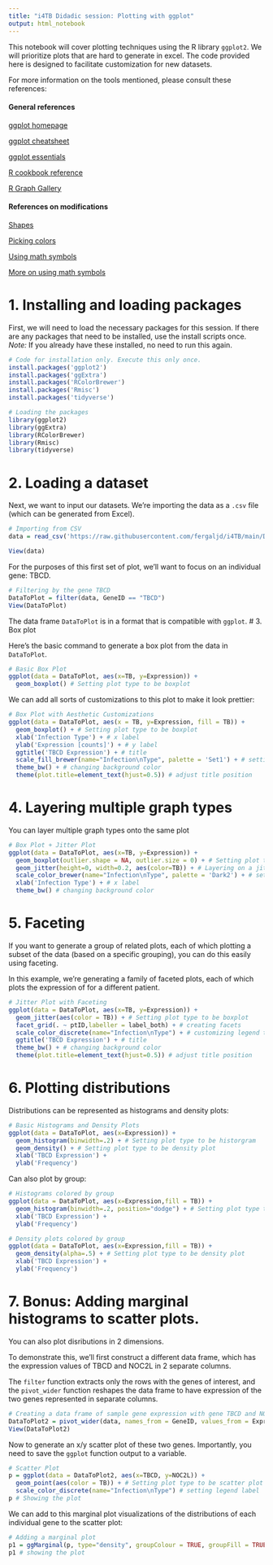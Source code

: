 ```yaml
---
title: "i4TB Didadic session: Plotting with ggplot"
output: html_notebook
---
```


This notebook will cover plotting techniques using the R library `ggplot2`. We will prioritize plots that are hard to generate in excel. The code provided here is designed to facilitate customization for new datasets.

For more information on the tools mentioned, please consult these references:

#### General references ####
[ggplot homepage](https://ggplot2.tidyverse.org/)

[ggplot cheatsheet](https://rstudio.com/wp-content/uploads/2015/03/ggplot2-cheatsheet.pdf)

[ggplot essentials](http://www.sthda.com/english/wiki/ggplot2-essentials)

[R cookbook reference](http://www.cookbook-r.com/Graphs/)

[R Graph Gallery](https://www.r-graph-gallery.com/ggplot2-package.html)

#### References on modifications ####
[Shapes](http://sape.inf.usi.ch/quick-reference/ggplot2/shape)

[Picking colors](https://colorbrewer2.org/#type=sequential&scheme=BuGn&n=3)

[Using math symbols](https://www.calvin.edu/~rpruim/courses/s341/S17/from-class/MathinRmd.html)

[More on using math symbols](http://csrgxtu.github.io/2015/03/20/Writing-Mathematic-Fomulars-in-Markdown/)




# 1. Installing and loading packages
First, we will need to load the necessary packages for this session. If there are any packages that need to be installed, use the install scripts once. *Note:* If you already have these installed, no need to run this again.
```r
# Code for installation only. Execute this only once.
install.packages('ggplot2')
install.packages('ggExtra')
install.packages('RColorBrewer')
install.packages('Rmisc')
install.packages('tidyverse')

# Loading the packages
library(ggplot2)
library(ggExtra)
library(RColorBrewer)
library(Rmisc)
library(tidyverse)
```

# 2. Loading a dataset

Next, we want to input our datasets. We're importing the data as a `.csv` file (which can be generated from Excel). 

```r
# Importing from CSV
data = read_csv('https://raw.githubusercontent.com/fergaljd/i4TB/main/DataToPlot1.csv')

View(data)
```

For the purposes of this first set of plot, we'll want to focus on an individual gene: TBCD.

```r
# Filtering by the gene TBCD
DataToPlot = filter(data, GeneID == "TBCD")
View(DataToPlot)
```

The data frame `DataToPlot` is in a format that is compatible with `ggplot`. 
# 3. Box plot


Here's the basic command to generate a box plot from the data in `DataToPlot`.

```r
# Basic Box Plot
ggplot(data = DataToPlot, aes(x=TB, y=Expression)) + 
  geom_boxplot() # Setting plot type to be boxplot
```
We can add all sorts of customizations to this plot to make it look prettier:

```r
# Box Plot with Aesthetic Customizations
ggplot(data = DataToPlot, aes(x = TB, y=Expression, fill = TB)) + 
  geom_boxplot() + # Setting plot type to be boxplot
  xlab('Infection Type') + # x label
  ylab('Expression [counts]') + # y label
  ggtitle('TBCD Expression') + # title
  scale_fill_brewer(name="Infection\nType", palette = 'Set1') + # setting different color schemes and customizing legend title
  theme_bw() + # changing background color 
  theme(plot.title=element_text(hjust=0.5)) # adjust title position
```

# 4. Layering multiple graph types

You can layer multiple graph types onto the same plot

```r
# Box Plot + Jitter Plot
ggplot(data = DataToPlot, aes(x=TB, y=Expression)) + 
  geom_boxplot(outlier.shape = NA, outlier.size = 0) + # Setting plot type to be boxplot, and removing outlier points
  geom_jitter(height=0, width=0.2, aes(color=TB)) + # Layering on a jitter plot of the individual replicates
  scale_color_brewer(name="Infection\nType", palette = 'Dark2') + # setting different color schemes and customizing legend title
  xlab('Infection Type') + # x label
  theme_bw() # changing background color
```

# 5. Faceting

If you want to generate a group of related plots, each of which plotting a subset of the data (based on a specific grouping), you can do this easily using faceting.

In this example, we're generating a family of faceted plots, each of which plots the expression of for a different patient.

```r
# Jitter Plot with Faceting
ggplot(data = DataToPlot, aes(x=TB, y=Expression)) + 
  geom_jitter(aes(color = TB)) + # Setting plot type to be boxplot
  facet_grid(. ~ ptID,labeller = label_both) + # creating facets
  scale_color_discrete(name="Infection\nType") + # customizing legend title
  ggtitle('TBCD Expression') + # title
  theme_bw() + # changing background color
  theme(plot.title=element_text(hjust=0.5)) # adjust title position
```

# 6. Plotting distributions

Distributions can be represented as histograms and density plots:

```r
# Basic Histograms and Density Plots
ggplot(data = DataToPlot, aes(x=Expression)) + 
  geom_histogram(binwidth=.2) + # Setting plot type to be historgram
  geom_density() + # Setting plot type to be density plot
  xlab('TBCD Expression') +
  ylab('Frequency')
```

Can also plot by group:

```r
# Histograms colored by group
ggplot(data = DataToPlot, aes(x=Expression,fill = TB)) + 
  geom_histogram(binwidth=.2, position="dodge") + # Setting plot type to be histogram with interleaved bars
  xlab('TBCD Expression') +
  ylab('Frequency')
```

```r
# Density plots colored by group
ggplot(data = DataToPlot, aes(x=Expression,fill = TB)) + 
  geom_density(alpha=.5) + # Setting plot type to be density plot
  xlab('TBCD Expression') +
  ylab('Frequency')
```


# 7. Bonus: Adding marginal histograms to scatter plots.

You can also plot disributions in 2 dimensions. 

To demonstrate this, we'll first construct a different data frame, which has the expression values of TBCD and NOC2L in 2 separate columns.

The `filter` function extracts only the rows with the genes of interest, and the `pivot_wider` function reshapes the data frame to have expression of the two genes represented in separate columns.

```r
# Creating a data frame of sample gene expression with gene TBCD and NOC2L represented in separate columns.
DataToPlot2 = pivot_wider(data, names_from = GeneID, values_from = Expression) 
View(DataToPlot2)
```


Now to generate an x/y scatter plot of these two genes. Importantly, you need to save the `ggplot` function output to a variable.

```r
# Scatter Plot
p = ggplot(data = DataToPlot2, aes(x=TBCD, y=NOC2L)) + 
  geom_point(aes(color = TB)) + # Setting plot type to be scatter plot
  scale_color_discrete(name="Infection\nType") # setting legend label
p # Showing the plot
```

We can add to this marginal plot visualizations of the distributions of each individual gene to the scatter plot:

```r
# Adding a marginal plot
p1 = ggMarginal(p, type="density", groupColour = TRUE, groupFill = TRUE) # adding marginal density plots
p1 # showing the plot
```

